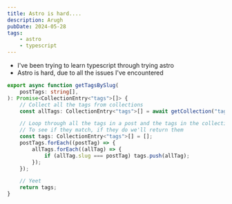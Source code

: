 ```yaml
---
title: Astro is hard....
description: Arugh
pubDate: 2024-05-28
tags:
    - astro
    - typescript
---
```



<Note text="I have no clue what I'm doing :3" />

-   I've been trying to learn typescript through trying astro
-   Astro is hard, due to all the issues I've encountered

```typescript
export async function getTagsBySlug(
    postTags: string[],
): Promise<CollectionEntry<"tags">[]> {
    // Collect all the tags from collections
    const allTags: CollectionEntry<"tags">[] = await getCollection("tags");

    // Loop through all the tags in a post and the tags in the collections
    // To see if they match, if they do we'll return them
    const tags: CollectionEntry<"tags">[] = [];
    postTags.forEach((postTag) => {
        allTags.forEach((allTag) => {
            if (allTag.slug === postTag) tags.push(allTag);
        });
    });

    // Yeet
    return tags;
}
```
